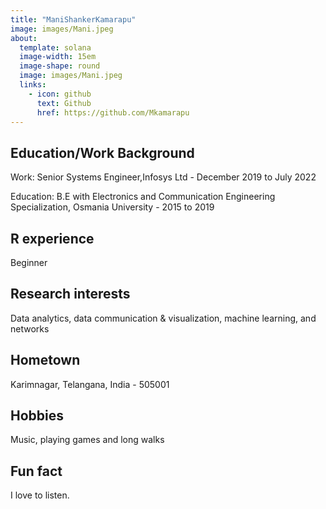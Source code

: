 ```yaml
---
title: "ManiShankerKamarapu"
image: images/Mani.jpeg
about:
  template: solana
  image-width: 15em
  image-shape: round
  image: images/Mani.jpeg
  links:
    - icon: github
      text: Github
      href: https://github.com/Mkamarapu
---
```


## Education/Work Background
Work: Senior Systems Engineer,Infosys Ltd - December 2019 to July 2022

Education: B.E with Electronics and Communication Engineering Specialization, Osmania University - 2015 to 2019 

## R experience
Beginner

## Research interests
Data analytics, data communication & visualization, machine learning, and networks

## Hometown
Karimnagar, Telangana, India - 505001

## Hobbies
Music, playing games and long walks

## Fun fact
I love to listen.
